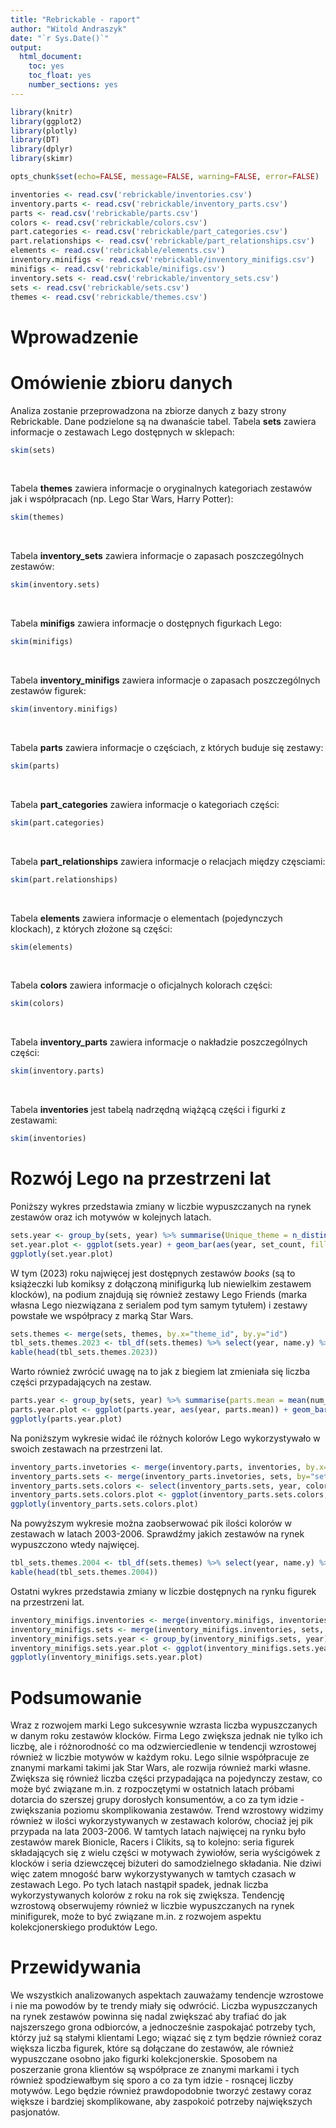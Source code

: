 ```yaml
---
title: "Rebrickable - raport"
author: "Witold Andraszyk"
date: "`r Sys.Date()`"
output: 
  html_document: 
    toc: yes
    toc_float: yes
    number_sections: yes
---
```

```r
library(knitr)
library(ggplot2)
library(plotly)
library(DT)
library(dplyr)
library(skimr)

opts_chunk$set(echo=FALSE, message=FALSE, warning=FALSE, error=FALSE)
```

```r
inventories <- read.csv('rebrickable/inventories.csv')
inventory.parts <- read.csv('rebrickable/inventory_parts.csv')
parts <- read.csv('rebrickable/parts.csv')
colors <- read.csv('rebrickable/colors.csv')
part.categories <- read.csv('rebrickable/part_categories.csv')
part.relationships <- read.csv('rebrickable/part_relationships.csv')
elements <- read.csv('rebrickable/elements.csv')
inventory.minifigs <- read.csv('rebrickable/inventory_minifigs.csv')
minifigs <- read.csv('rebrickable/minifigs.csv')
inventory.sets <- read.csv('rebrickable/inventory_sets.csv')
sets <- read.csv('rebrickable/sets.csv')
themes <- read.csv('rebrickable/themes.csv')
```

# Wprowadzenie

# Omówienie zbioru danych
Analiza zostanie przeprowadzona na zbiorze danych z bazy strony Rebrickable. Dane podzielone są na dwanaście tabel. Tabela **sets** zawiera
informacje o zestawach Lego dostępnych w sklepach:
```r
skim(sets)
```

<br>

Tabela **themes** zawiera informacje o oryginalnych kategoriach zestawów jak i współpracach (np. Lego Star Wars, Harry Potter):
```r
skim(themes)
```

<br>

Tabela **inventory_sets** zawiera informacje o zapasach poszczególnych zestawów:
```r
skim(inventory.sets)
```

<br>

Tabela **minifigs** zawiera informacje o dostępnych figurkach Lego:
```r
skim(minifigs)
```

<br>

Tabela **inventory_minifigs** zawiera informacje o zapasach poszczególnych zestawów figurek:
```r
skim(inventory.minifigs)
```

<br>

Tabela **parts** zawiera informacje o częściach, z których buduje się zestawy:
```r
skim(parts)
```

<br>

Tabela **part_categories** zawiera informacje o kategoriach części:
```r
skim(part.categories)
```

<br>

Tabela **part_relationships** zawiera informacje o relacjach między częsciami:
```r
skim(part.relationships)
```

<br>

Tabela **elements** zawiera informacje o elementach (pojedynczych klockach), z których złożone są części:
```r
skim(elements)
```

<br>

Tabela **colors** zawiera informacje o oficjalnych kolorach części:
```r
skim(colors)
```

<br>

Tabela **inventory_parts** zawiera informacje o nakładzie poszczególnych części:
```r
skim(inventory.parts)
```

<br>

Tabela **inventories** jest tabelą nadrzędną wiążącą części i figurki z zestawami:
```r
skim(inventories)
```

# Rozwój Lego na przestrzeni lat
Poniższy wykres przedstawia zmiany w liczbie wypuszczanych na rynek zestawów oraz ich motywów w kolejnych latach. 
```r
sets.year <- group_by(sets, year) %>% summarise(Unique_theme = n_distinct(theme_id), set_count = n())
set.year.plot <- ggplot(sets.year) + geom_bar(aes(year, set_count, fill="zestawy"), stat="identity") + geom_bar(aes(year, Unique_theme, fill="motywy"), stat = "identity") + xlab("rok") + ylab("liczba zestawów/motywów") + theme_light()
ggplotly(set.year.plot)
```

W tym (2023) roku najwięcej jest dostępnych zestawów *books* (są to książeczki lub komiksy z dołączoną minifigurką lub niewielkim zestawem klocków), na podium znajdują się również zestawy Lego Friends (marka własna Lego niezwiązana z serialem pod tym samym tytułem) i zestawy powstałe we współpracy z marką Star Wars.
```r
sets.themes <- merge(sets, themes, by.x="theme_id", by.y="id")
tbl_sets.themes.2023 <- tbl_df(sets.themes) %>% select(year, name.y) %>% filter(year==2023) %>% group_by(name.y) %>% summarise(set_count = n()) %>% rename(theme=name.y) %>% arrange(desc(set_count))
kable(head(tbl_sets.themes.2023))
```

Warto również zwrócić uwagę na to jak z biegiem lat zmieniała się liczba części przypadających na zestaw.
```r
parts.year <- group_by(sets, year) %>% summarise(parts.mean = mean(num_parts))
parts.year.plot <- ggplot(parts.year, aes(year, parts.mean)) + geom_bar(stat="identity") + xlab("rok") + ylab("średnia liczba części w zestawie") + theme_light()
ggplotly(parts.year.plot)
```

Na poniższym wykresie widać ile różnych kolorów Lego wykorzystywało w swoich zestawach na przestrzeni lat.
```r
inventory_parts.invetories <- merge(inventory.parts, inventories, by.x="inventory_id", by.y="id")
inventory_parts.sets <- merge(inventory_parts.invetories, sets, by="set_num")
inventory_parts.sets.colors <- select(inventory_parts.sets, year, color_id) %>% group_by(year) %>% summarise(unique_colors=n_distinct(color_id))
inventory_parts.sets.colors.plot <- ggplot(inventory_parts.sets.colors, aes(year, unique_colors)) + geom_bar(stat="identity") + xlab("rok") + ylab("liczba kolorów") + theme_light()
ggplotly(inventory_parts.sets.colors.plot)
```

Na powyższym wykresie można zaobserwować pik ilości kolorów w zestawach w latach 2003-2006. Sprawdźmy jakich zestawów na rynek wypuszczono wtedy najwięcej.
```r
tbl_sets.themes.2004 <- tbl_df(sets.themes) %>% select(year, name.y) %>% filter(year>2002, year<2007) %>% group_by(name.y) %>% summarise(set_count = n()) %>% rename(theme=name.y) %>% arrange(desc(set_count))
kable(head(tbl_sets.themes.2004))
```

Ostatni wykres przedstawia zmiany w liczbie dostępnych na rynku figurek na przestrzeni lat.
```r
inventory_minifigs.inventories <- merge(inventory.minifigs, inventories, by.x="inventory_id", by.y="id")
inventory_minifigs.sets <- merge(inventory_minifigs.inventories, sets, by="set_num")
inventory_minifigs.sets.year <- group_by(inventory_minifigs.sets, year) %>% summarise(unique_figures=n_distinct(fig_num))
inventory_minifigs.sets.year.plot <- ggplot(inventory_minifigs.sets.year, aes(year, unique_figures)) + geom_bar(stat="identity") + xlab("rok") + ylab("liczba unikalnych minifigurek") + theme_light()
ggplotly(inventory_minifigs.sets.year.plot)
```

# Podsumowanie
Wraz z rozwojem marki Lego sukcesywnie wzrasta liczba wypuszczanych w danym roku zestawów klocków. Firma Lego zwiększa jednak nie tylko ich liczbę, ale
i różnorodność co ma odzwierciedlenie w tendencji wzrostowej również w liczbie motywów w każdym roku. Lego silnie współpracuje ze znanymi markami takimi jak Star Wars, ale rozwija również marki własne. Zwiększa się również liczba części przypadająca na pojedynczy zestaw, co może być związane m.in. z rozpoczętymi w ostatnich latach próbami dotarcia do szerszej grupy dorosłych konsumentów, a co za tym idzie - zwiększania poziomu skomplikowania zestawów. Trend wzrostowy widzimy również w ilości wykorzystywanych w zestawach kolorów, chociaż jej pik przypada na lata 2003-2006. W tamtych latach najwięcej na rynku było zestawów marek Bionicle, Racers i Clikits, są to kolejno: seria figurek składających się z wielu części w motywach żywiołów, seria wyścigówek z klocków i seria dziewczęcej biżuteri do samodzielnego składania. Nie dziwi więc zatem mnogość barw wykorzystywanych w tamtych czasach w zestawach Lego. Po tych latach nastąpił spadek, jednak liczba wykorzystywanych kolorów z roku na rok się zwiększa. Tendencję wzrostową obserwujemy również w liczbie wypuszczanych na rynek minifigurek, może to być związane m.in. z rozwojem aspektu kolekcjonerskiego produktów Lego. 

# Przewidywania
We wszystkich analizowanych aspektach zauważamy tendencje wzrostowe i nie ma powodów by te trendy miały się odwrócić. Liczba wypuszczanych na rynek zestawów powinna się nadal zwiększać aby trafiać do jak najszerszego grona odbiorców, a jednocześnie zaspokajać potrzeby tych, którzy już są stałymi klientami Lego; wiązać się z tym będzie również coraz większa liczba figurek, które są dołączane do zestawów, ale również wypuszczane osobno jako figurki kolekcjonerskie. Sposobem na poszerzanie grona klientów są współprace ze znanymi markami i tych również spodziewałbym się sporo a co za tym idzie - rosnącej liczby motywów. Lego będzie również prawdopodobnie tworzyć zestawy coraz większe i bardziej skomplikowane, aby zaspokoić potrzeby największych pasjonatów.
